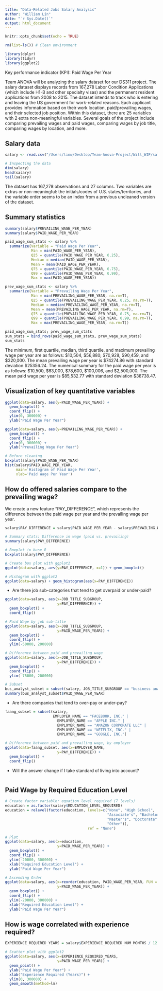 ```yaml
---
title: "Data-Related Jobs Salary Analysis"
author: "William Lin"
date: "`r Sys.Date()`"
output: html_document
---
```


```r
knitr::opts_chunk$set(echo = TRUE)
```

```r
rm(list=ls()) # Clean environment
```

```r
library(dplyr)
library(tidyr)
library(ggplot2)
```

Key performance indicator (KPI): Paid Wage Per Year

Team ANOVA will be analyzing the salary dataset for our DS311 project. The salary dataset displays records from 167,278 Labor Condition Applications (which include H1-B and other specialty visas) and the permanent resident applications from 2008 to 2015. The dataset intends to track who is entering and leaving the US government for work-related reasons. Each applicant provides information based on their work location, paid/prevailing wages, and their selected job position. Within this dataset, there are 25 variables with 2 extra non-meaningful variables. Several goals of the project include comparing prevailing wages and paid wages, comparing wages by job title, comparing wages by location, and more.


## Salary data

```r
salary <- read.csv("/Users/linw/Desktop/Team-Anova-Project/Will_WIP/salary_data_states.csv")
```

```r
# Inspecting the data
dim(salary)
head(salary)
tail(salary)
```

The dataset has 167,278 observations and 27 columns. Two variables are extras or non-meaningful: the initials/codes of U.S. states/territories, and the variable order seems to be an index from a previous uncleaned version of the dataset.

## Summary statistics

```r
summary(salary$PREVAILING_WAGE_PER_YEAR)
summary(salary$PAID_WAGE_PER_YEAR)

paid_wage_sum_stats <- salary %>%
  summarize(Variable = "Paid Wage Per Year",
            Min = min(PAID_WAGE_PER_YEAR),
            Q25 = quantile(PAID_WAGE_PER_YEAR, 0.25),
            Median = median(PAID_WAGE_PER_YEAR),
            Mean = mean(PAID_WAGE_PER_YEAR),
            Q75 = quantile(PAID_WAGE_PER_YEAR, 0.75),
            Q99 = quantile(PAID_WAGE_PER_YEAR, 0.99),
            Max = max(PAID_WAGE_PER_YEAR)) 

prev_wage_sum_stats <- salary %>%
  summarize(Variable = "Prevailing Wage Per Year",
            Min = min(PREVAILING_WAGE_PER_YEAR, na.rm=T),
            Q25 = quantile(PREVAILING_WAGE_PER_YEAR, 0.25, na.rm=T),
            Median = median(PREVAILING_WAGE_PER_YEAR, na.rm=T),
            Mean = mean(PREVAILING_WAGE_PER_YEAR, na.rm=T),
            Q75 = quantile(PREVAILING_WAGE_PER_YEAR, 0.75, na.rm=T),
            Q99 = quantile(PREVAILING_WAGE_PER_YEAR, 0.99, na.rm=T),
            Max = max(PREVAILING_WAGE_PER_YEAR, na.rm=T)) 

paid_wage_sum_stats; prev_wage_sum_stats
sum_stats = bind_rows(paid_wage_sum_stats, prev_wage_sum_stats)
sum_stats
```

The minimum, first quartile, median, third quartile, and maximum prevailing wage per year are as follows: \$10,504, \$56,880, \$70,928, \$90,459, and \$320,000. The mean prevailing wage per year is \$74274.86 with standard deviation \$25356.24. The numerical summary for the paid wage per year is as follows: \$10,500, \$63,000, \$78,600, \$100,006, and \$2,500,000. The mean paid wage per year is \$85,532.77 with standard deviation $38738.47. 

## Visualization of key quantitative variables

```r
ggplot(data=salary, aes(y=PAID_WAGE_PER_YEAR)) + 
  geom_boxplot() +
  coord_flip() +
  ylim(0, 300000) + 
  ylab("Paid Wage Per Year") 

ggplot(data=salary, aes(y=PREVAILING_WAGE_PER_YEAR)) + 
  geom_boxplot() +
  coord_flip() +
  ylim(0, 300000) + 
  ylab("Prevailing Wage Per Year") 

# Before cleaning
boxplot(salary$PAID_WAGE_PER_YEAR)
hist(salary$PAID_WAGE_PER_YEAR, 
     main='Histogram of Paid Wage Per Year', 
     xlab='Paid Wage Per Year')

```


## How do offered salaries compare to the prevailing wage?

We create a new feature "PAY_DIFFERENCE", which represents the difference between the paid wage per year and the prevailing wage per year.

```r
salary$PAY_DIFFERENCE = salary$PAID_WAGE_PER_YEAR - salary$PREVAILING_WAGE_PER_YEAR

# Summary stats: Difference in wage (paid vs. prevailing)
summary(salary$PAY_DIFFERENCE)
```

```r
# Boxplot in base R
boxplot(salary$PAY_DIFFERENCE)

# Create box plot with ggplot2
ggplot(data=salary, aes(y=PAY_DIFFERENCE, x=1)) + geom_boxplot()

# Histogram with ggplot2
ggplot(data=salary) + geom_histogram(aes(x=PAY_DIFFERENCE))
```

- Are there job sub-categories that tend to get overpaid or under-paid?

```r
ggplot(data=salary, aes(x=JOB_TITLE_SUBGROUP,
                        y=PAY_DIFFERENCE)) + 
  geom_boxplot() +
  coord_flip()

# Paid Wage by job sub-title
ggplot(data=salary, aes(x=JOB_TITLE_SUBGROUP,
                        y=PAID_WAGE_PER_YEAR)) + 
  geom_boxplot() +
  coord_flip() + 
  ylim(-50000, 200000)

# Difference between paid and prevailing wage
ggplot(data=salary, aes(x=JOB_TITLE_SUBGROUP,
                        y=PAY_DIFFERENCE)) + 
  geom_boxplot() +
  coord_flip() + 
  ylim(-75000, 200000)

# Subset 
bus_analyst_subset = subset(salary, JOB_TITLE_SUBGROUP == "business analyst")
summary(bus_analyst_subset$PAID_WAGE_PER_YEAR)
```


- Are there companies that tend to over-pay or under-pay?

```r
faang_subset = subset(salary, 
                      EMPLOYER_NAME == "FACEBOOK, INC." | 
                        EMPLOYER_NAME == "APPLE INC." | 
                        EMPLOYER_NAME == "AMAZON CORPORATE LLC" | 
                        EMPLOYER_NAME == "NETFLIX, INC." | 
                        EMPLOYER_NAME == "GOOGLE, INC.")

# Difference between paid and prevailing wage, by employer
ggplot(data=faang_subset, aes(x=EMPLOYER_NAME,
                        y=PAY_DIFFERENCE)) + 
  geom_boxplot() +
  coord_flip()
```

-  Will the answer change if I take standard of living into account?

```r

```

## Paid Wage by Required Education Level

```r
# Create factor variable: equation level required (7 levels)
education = as.factor(salary$EDUCATION_LEVEL_REQUIRED)
education = relevel(factor(education, levels=c("None", "High School", 
                                               "Associate's", "Bachelor's", 
                                               "Master's", "Doctorate", 
                                               "Other")), 
                                      ref = "None")

# Plot
ggplot(data=salary, aes(x=education,
                        y=PAID_WAGE_PER_YEAR)) + 
  geom_boxplot() +
  coord_flip() +
  ylim(-20000, 300000) + 
  xlab("Required Education Level") + 
  ylab("Paid Wage Per Year")

# Ascending Order
ggplot(data=salary, aes(x=reorder(education, PAID_WAGE_PER_YEAR, FUN = median),
                        y=PAID_WAGE_PER_YEAR)) + 
  geom_boxplot() +
  coord_flip() +
  ylim(-20000, 300000) + 
  xlab("Required Education Level") + 
  ylab("Paid Wage Per Year")
```


## How is wage correlated with experience required?

```r
EXPERIENCE_REQUIRED_YEARS = salary$EXPERIENCE_REQUIRED_NUM_MONTHS / 12

# Scatter plot with ggplot2
ggplot(data=salary, aes(x=EXPERIENCE_REQUIRED_YEARS, 
                        y=PAID_WAGE_PER_YEAR)) + 
  geom_point() + 
  ylab("Paid Wage Per Year") + 
  xlab("Experience Required (Years)") + 
  ylim(0, 300000) + 
  geom_smooth(method=lm)
```
